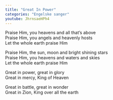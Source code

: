 ```yaml
---
title: "Great In Power"
categories: "Engelske sanger"
youtube: JhrnsaeHPh4
---
```


Praise Him, you heavens and all that's above  
Praise Him, you angels and heavenly hosts  
Let the whole earth praise Him

Praise Him, the sun, moon and bright shining stars  
Praise Him, you heavens and waters and skies  
Let the whole earth praise Him

Great in power, great in glory  
Great in mercy, King of Heaven

Great in battle, great in wonder  
Great in Zion, King over all the earth
